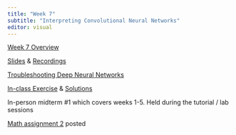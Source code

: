 ```yaml
---
title: "Week 7"
subtitle: "Interpreting Convolutional Neural Networks"
editor: visual
---
```


[Week 7 Overview](https://q.utoronto.ca/courses/366713/pages/week-7-overview?module_item_id=5872118)

[Slides](/lecs/w07/lec07.html) & [Recordings](https://q.utoronto.ca/courses/366713)

[Troubleshooting Deep Neural Networks](http://josh-tobin.com/assets/pdf/troubleshooting-deep-neural-networks-01-19.pdf)

[In-class Exercise](/ex/w07/exercises07.html "Exercise"){aria-label="Exercise 7"} & [Solutions](/ex/w07/exercises07_solution.html "Exercise Solutions"){aria-label="Exercise 7 Solutions"}

In-person midterm #1 which covers weeks 1-5. Held during the tutorial / lab sessions

[Math assignment 2](https://q.utoronto.ca/courses/366713/files/folder/A2) posted

<br><br>